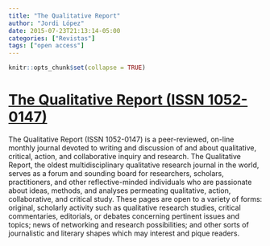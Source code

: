 ```yaml
---
title: "The Qualitative Report"
author: "Jordi López"
date: 2015-07-23T21:13:14-05:00
categories: ["Revistas"]
tags: ["open access"]
---
```


```r
knitr::opts_chunk$set(collapse = TRUE)
```

# [The Qualitative Report (ISSN 1052-0147)](https://nsuworks.nova.edu/tqr/)

The Qualitative Report (ISSN 1052-0147) is a peer-reviewed, on-line monthly journal devoted to writing and discussion of and about qualitative, critical, action, and collaborative inquiry and research. The Qualitative Report, the oldest multidisciplinary qualitative research journal in the world, serves as a forum and sounding board for researchers, scholars, practitioners, and other reflective-minded individuals who are passionate about ideas, methods, and analyses permeating qualitative, action, collaborative, and critical study. These pages are open to a variety of forms: original, scholarly activity such as qualitative research studies, critical commentaries, editorials, or debates concerning pertinent issues and topics; news of networking and research possibilities; and other sorts of journalistic and literary shapes which may interest and pique readers.


